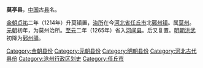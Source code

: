 '''莫亭县'''，[[中国|中国]]古[[县|县]]名。

[[金朝|金朝]][[贞祐|贞祐]]二年（1214年）升莫镇置，[[治所|治所]]在今[[河北省|河北省]][[任丘市|任丘市]]北[[鄚州镇|鄚州镇]]。属[[莫州|莫州]]。[[元朝|元朝]]初年，为莫州治所。[[至元_(忽必烈)|至元]]二年（1265年）省入[[河间县|河间县]]。后又复置。[[明朝|明朝]][[洪武|洪武]]初降为[[鄚州驿|鄚州驿]]。

{{河北行政区划小作品}}
{{DEFAULTSORT:M}}
[[Category:金朝县份|Category:金朝县份]]
[[Category:元朝县份|Category:元朝县份]]
[[Category:明朝县份|Category:明朝县份]]
[[Category:河北古代县份|Category:河北古代县份]]
[[Category:沧州行政区划史|Category:沧州行政区划史]]
[[Category:任丘市|Category:任丘市]]